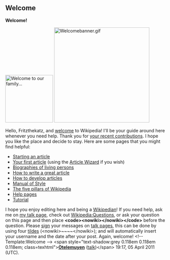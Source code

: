 <article id="31420416" title=User talk:Fritzthekatz>
	<talkpage id="31420416" title="User talk:Fritzthekatz">
==Welcome==
'''Welcome!'''

[[Image:Wikipedia-logo-v2.svg|thumb|150px|Welcome to our family...]]
[[Image:Welcomebanner.gif|300px]]

Hello, Fritzthekatz, and [[Wikipedia:Introduction|welcome]] to Wikipedia! I'll be your guide around here whenever you need help. Thank you for [[Special:Contributions/Fritzthekatz|your recent contributions]]. I hope you like the place and decide to stay. Here are some pages that you might find helpful:

* [[Wikipedia:Starting an article|Starting an article]]
* [[Wikipedia:Your first article|Your first article]] (using the [[Wikipedia:Article wizard|Article Wizard]] if you wish)
* [[Wikipedia:Biographies of living persons|Biographies of living persons]]
* [[Wikipedia:How to write a great article|How to write a great article]]
* [[Wikipedia:Article development|How to develop articles]]
* [[Wikipedia:Manual of Style|Manual of Style]]
* [[Wikipedia:Five pillars|The five pillars of Wikipedia]]
* [[Help:Contents|Help pages]]
* [[Wikipedia:Tutorial|Tutorial]]


I hope you enjoy editing here and being a [[Wikipedia:Wikipedians|Wikipedian]]! If you need help, ask me on [[user talk:Otelemuyen|my talk page]], check out [[Wikipedia:Questions]], or ask your question on this page and then place '''&lt;code&gt;&lt;nowiki&gt;{{help me}}&lt;/nowiki&gt;&lt;/code&gt;''' before the question.
Please [[Wikipedia:Signatures|sign]] your messages on [[Help:Using talk pages|talk page]]s, this can be done by using four [[tilde]]s (&lt;nowiki&gt;~~~~&lt;/nowiki&gt;); and will automatically insert your username and the date after your post. Again, welcome!
&lt;!-- Template:Welcome --&gt; 
&lt;span style=&quot;text-shadow:grey 0.118em 0.118em 0.118em; class=texhtml&quot;&gt;'''[[User:Otelemuyen|Otelemuyen]]''' ([[User talk:Otelemuyen|talk]])&lt;/span&gt; 19:17, 05 April 2011 (UTC).
	</talkpage>
</article>